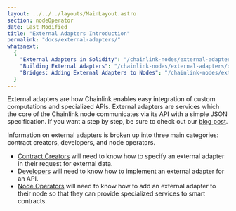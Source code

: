 ```yaml
---
layout: ../../../layouts/MainLayout.astro
section: nodeOperator
date: Last Modified
title: "External Adapters Introduction"
permalink: "docs/external-adapters/"
whatsnext:
  {
    "External Adapters in Solidity": "/chainlink-nodes/external-adapters/contract-creators/",
    "Building External Adapters": "/chainlink-nodes/external-adapters/developers/",
    "Bridges: Adding External Adapters to Nodes": "/chainlink-nodes/external-adapters/node-operators/",
  }
---
```


External adapters are how Chainlink enables easy integration of custom computations and specialized APIs. External adapters are services which the core of the Chainlink node communicates via its API with a simple JSON specification. If you want a step by step, be sure to check out our [blog post](https://blog.chain.link/build-and-use-external-adapters/).

Information on external adapters is broken up into three main categories: contract creators, developers, and node operators.

- [Contract Creators](/chainlink-nodes/external-adapters/contract-creators) will need to know how to specify an external adapter in their request for external data.
- [Developers](/chainlink-nodes/external-adapters/developers) will need to know how to implement an external adapter for an API.
- [Node Operators](/chainlink-nodes/external-adapters/node-operators) will need to know how to add an external adapter to their node so that they can provide specialized services to smart contracts.
